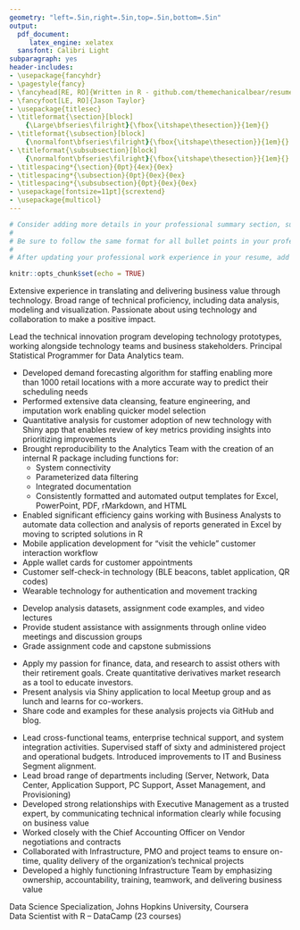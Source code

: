 ```yaml
---
geometry: "left=.5in,right=.5in,top=.5in,bottom=.5in"
output:
  pdf_document:
     latex_engine: xelatex
  sansfont: Calibri Light
subparagraph: yes
header-includes:
- \usepackage{fancyhdr}
- \pagestyle{fancy}
- \fancyhead[RE, RO]{Written in R - github.com/themechanicalbear/resume}
- \fancyfoot[LE, RO]{Jason Taylor}
- \usepackage{titlesec}
- \titleformat{\section}[block]
    {\Large\bfseries\filright}{\fbox{\itshape\thesection}}{1em}{}
- \titleformat{\subsection}[block]
    {\normalfont\bfseries\filright}{\fbox{\itshape\thesection}}{1em}{}
- \titleformat{\subsubsection}[block]
    {\normalfont\bfseries\filright}{\fbox{\itshape\thesection}}{1em}{}
- \titlespacing*{\section}{0pt}{4ex}{0ex}
- \titlespacing*{\subsection}{0pt}{0ex}{0ex}
- \titlespacing*{\subsubsection}{0pt}{0ex}{0ex}
- \usepackage[fontsize=11pt]{scrextend}
- \usepackage{multicol}
---
```


```r
# Consider adding more details in your professional summary section, such as years of professional experience and top skills. Reference this article for tips on how to write a standout summary.
#  
# Be sure to follow the same format for all bullet points in your professional experience section. Each bullet point should include two equally important parts: what and why. First, explain what task you were responsible for or what project you completed. Next, include why, which details the positive impact you made to the organization, such as increasing profit or optimizing systems. It’s best to be specific and include quantifiable data. You can also specify how you were impacted, such as your newly gained leadership or organizational skills.
# 
# After updating your professional work experience in your resume, add your updated information to your Indeed Prime profile.
```

```r
knitr::opts_chunk$set(echo = TRUE)
```

\begin{multicols}{2}
\section{JASON TAYLOR}  
\raggedright\subsubsection{DATA SCIENTIST – DECISION SUPPORT}  
\vfill\null
\columnbreak
\raggedleft 602-619-7763  
taylorizing@gmail.com  
linkedin.com/in/jason-taylor23  
github.com/themechanicalbear/mobstr  
\end{multicols}

\raggedright\section{SUMMARY:}  

Extensive experience in translating and delivering business value through technology. Broad range of technical proficiency, including data analysis, modeling and visualization. Passionate about using technology and collaboration to make a positive impact.

\section{TECHNICAL SKILLS:}
\begin{multicols}{2}
\textit{\bfseries Expert: } 

\textbf{R Programming:} (Package Development, Profiling, RStudio, tidyverse, timeseries)

\textbf{Data Analytics:} (Data Mining, Exploratory Analysis, Imputation, Modeling)

\textbf{Data Visualization:} (flexdashboard, gganimate, ggplot2, ggvis, rbokeh, Shiny)

\textbf{Reproducible Research:} (blogdown, git, rmarkdown, travis-ci)
\vfill\null
\columnbreak
\textit{\bfseries Proficient: } 

\textbf{Amazon Web Services:} (Athena, DynamoDB, EC2, IAM, Redshift, S3)

\textbf{Machine Learning:} (caret, Clustering, Random Forest, Regression)

\textit{\bfseries Familiar: }

(Java, Javascript, JMP, JSON, Microstategy, Python, SQL, Weka, XML)

\end{multicols}

\begingroup
\let\clearpage\relax 
\onecolumn 

\section{PROFESSIONAL EXPERIENCE:}
\subsection{DISCOUNT TIRE - 2005-PRESENT}
\subsubsection{DATA SCIENTIST – INNOVATION - 2013-PRESENT}

Lead the technical innovation program developing technology prototypes, working alongside technology teams and business stakeholders. Principal Statistical Programmer for Data Analytics team.

* Developed demand forecasting algorithm for staffing enabling more than 1000 retail locations with a more accurate way to predict their scheduling needs
* Performed extensive data cleansing, feature engineering, and imputation work enabling quicker model selection
* Quantitative analysis for customer adoption of new technology with Shiny app that enables review of key metrics providing insights into prioritizing improvements
* Brought reproducibility to the Analytics Team with the creation of an internal R package including functions for:
  + System connectivity
  + Parameterized data filtering
  + Integrated documentation
  + Consistently formatted and automated output templates for Excel, PowerPoint, PDF, rMarkdown, and HTML
* Enabled significant efficiency gains working with Business Analysts to automate data collection and analysis of reports generated in Excel by moving to scripted solutions in R
* Mobile application development for “visit the vehicle” customer interaction workflow
* Apple wallet cards for customer appointments
* Customer self-check-in technology (BLE beacons, tablet application, QR codes)
* Wearable technology for authentication and movement tracking

\endgroup
<!-- \pagebreak[4] -->
\subsection{}
\subsection{BRYAN UNIVERSITY 2018-PRESENT}
\subsubsection{TEACHING ASSISTANT – MASTER OF PUBLIC HEALTH PROGRAM}

* Develop analysis datasets, assignment code examples, and video lectures
* Provide student assistance with assignments through online video meetings and discussion groups
* Grade assignment code and capstone submissions

\subsection{THE MECHANICAL BEAR, LLC, — 2014-PRESENT}
\subsubsection{OWNER/INVESTMENT ADVISOR}

* Apply my passion for finance, data, and research to assist others with their retirement goals.  Create quantitative derivatives market research as a tool to educate investors.
* Present analysis via Shiny application to local Meetup group and as lunch and learns for co-workers.
* Share code and examples for these analysis projects via GitHub and blog.

\subsection{DISCOUNT TIRE}
\subsubsection{MANAGER, IT INFRASTRUCTURE — 2007-2013}
\subsubsection{SR. INFRASTRUCTURE ENGINEER — 2005-2007}

* Lead cross-functional teams, enterprise technical support, and system integration activities. Supervised staff of sixty and administered project and operational budgets. Introduced improvements to IT and Business Segment alignment. 
* Lead broad range of departments including (Server, Network, Data Center, Application Support, PC Support, Asset Management, and Provisioning) 
* Developed strong relationships with Executive Management as a trusted expert, by communicating technical information clearly while focusing on business value 
* Worked closely with the Chief Accounting Officer on Vendor negotiations and contracts
* Collaborated with Infrastructure, PMO and project teams to ensure on-time, quality delivery of the organization's technical projects 
* Developed a highly functioning Infrastructure Team by emphasizing ownership, accountability, training, teamwork, and delivering business value

\section{EDUCATION:}

Data Science Specialization, Johns Hopkins University, Coursera  
Data Scientist with R – DataCamp  (23 courses)


